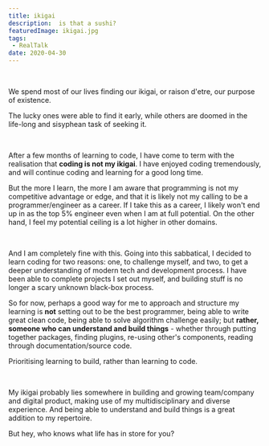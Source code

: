 ```yaml
---
title: ikigai
description:  is that a sushi?
featuredImage: ikigai.jpg
tags:
 - RealTalk
date: 2020-04-30
---
```

<br />

We spend most of our lives finding our ikigai, or raison d'etre, our purpose of existence.

The lucky ones were able to find it early, while others are doomed in the life-long and sisyphean task of seeking it.

<br />

After a few months of learning to code, I have come to term with the realisation that **coding is not my ikigai**. I have enjoyed coding tremendously, and will continue coding and learning for a good long time.

But the more I learn, the more I am aware that programming is not my competitive advantage or edge, and that it is likely not my calling to be a programmer/engineer as a career. If I take this as a career, I likely won't end up in as the top 5% engineer even when I am at full potential. On the other hand, I feel my potential ceiling is a lot higher in other domains.

<br />

And I am completely fine with this. Going into this sabbatical, I decided to learn coding for two reasons: one, to challenge myself, and two, to get a deeper understanding of modern tech and development process. I have been able to complete projects I set out myself, and building stuff is no longer a scary unknown black-box process.

So for now, perhaps a good way for me to approach and structure my learning is **not** setting out to be the best programmer, being able to write great clean code, being able to solve algorithm challenge easily; but **rather, someone who can understand and build things** - whether through putting together packages, finding plugins, re-using other's components, reading through documentation/source code.

Prioritising learning to build, rather than learning to code.

<br />

My ikigai probably lies somewhere in building and growing team/company and digital product, making use of my multidisciplinary and diverse experience. And being able to understand and build things is a great addition to my repertoire.

But hey, who knows what life has in store for you?